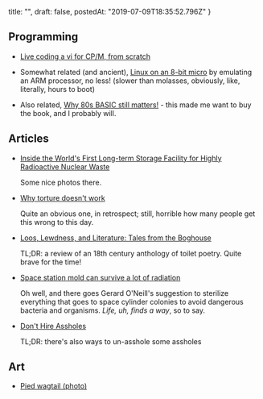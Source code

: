   title: "",
  draft: false,
  postedAt: "2019-07-09T18:35:52.796Z"
}

## Programming

- [Live coding a vi for CP/M, from scratch](http://cowlark.com/2019-06-28-cpm-vi/)

- Somewhat related (and ancient), [Linux on an 8-bit micro](https://dmitry.gr/?r=05.Projects&proj=07.%20Linux%20on%208bit)
  by emulating an ARM processor, no less! (slower than molasses, obviously, like, literally, hours to boot)

- Also related, [Why 80s BASIC still matters!](https://blog.usejournal.com/why-80s-basic-still-matters-1c17de5768fa) - this made me want to buy the book, and I probably will.

## Articles

- [Inside the World's First Long-term Storage Facility for Highly Radioactive Nuclear Waste](https://psmag.com/ideas/the-hiding-place-inside-the-worlds-first-long-term-storage-facility-for-highly-radioactive-nuclear-waste)

  Some nice photos there.

- [Why torture doesn't work](https://www.scientificamerican.com/article/we-rsquo-ve-known-for-400-years-that-torture-doesn-rsquo-t-work/)

  Quite an obvious one, in retrospect; still, horrible how many people get this wrong to this day.

- [Loos, Lewdness, and Literature: Tales from the Boghouse](https://publicdomainreview.org/2019/04/17/tales-from-the-boghouse/)

  TL;DR: a review of an 18th century anthology of toilet poetry. Quite brave for the time!

- [Space station mold can survive a lot of radiation](https://www.sciencemag.org/news/2019/06/space-station-mold-survives-200-times-radiation-dose-would-kill-human)

  Oh well, and there goes Gerard O'Neill's suggestion to sterilize everything that goes to space cylinder colonies to avoid dangerous bacteria and organisms. *Life, uh, finds a way*, so to say.

- [Don't Hire Assholes](https://www.nomachetejuggling.com/2019/06/03/dont-hire-assholes/)

  TL;DR: there's also ways to un-asshole some assholes

## Art

- [Pied wagtail (photo)](https://www.flickr.com/photos/philwinter/17294433518)
